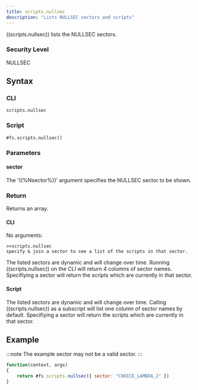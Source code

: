 ```yaml
---
title: scripts.nullsec
description: "Lists NULLSEC sectors and scripts"
---
```


((scripts.nullsec)) lists the NULLSEC sectors.

### Security Level

NULLSEC

## Syntax

### CLI

```
scripts.nullsec
```

### Script

```
#fs.scripts.nullsec()
```

### Parameters

#### sector

The '((%Nsector%))' argument specifies the NULLSEC sector to be shown.

### Return

Returns an array.

#### CLI

No arguments:

```
>>scripts.nullsec
specify & join a sector to see a list of the scripts in that sector.
```

The listed sectors are dynamic and will change over time. Running ((scripts.nullsec)) on the CLI will return 4 columns of sector names. Specifiying a sector will return the scripts which are currently in that sector.

#### Script

The listed sectors are dynamic and will change over time. Calling ((scripts.nullsec)) as a subscript will list one column of sector names by default. Specifiying a sector will return the scripts which are currently in that sector.

## Example

:::note
The example sector may not be a valid sector.
:::

```js
function(context, args)
{
	return #fs.scripts.nullsec({ sector: "CHOICE_LAMBDA_2" })
}
```
